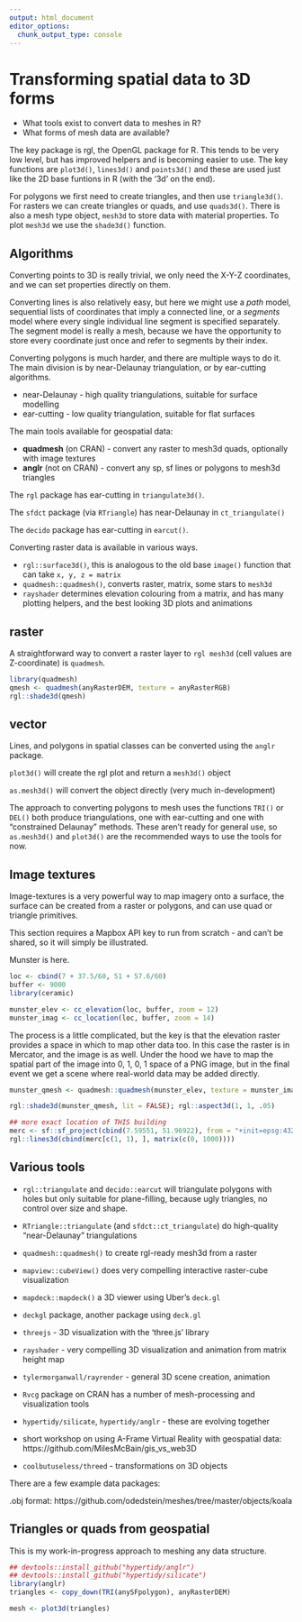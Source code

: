 ```yaml
---
output: html_document
editor_options: 
  chunk_output_type: console
---
```


# Transforming spatial data to 3D forms

* What tools exist to convert data to meshes in R? 
* What forms of mesh data are available? 

The key package is rgl, the OpenGL package for R. This tends to be very low level, but has improved helpers and is becoming easier to use. The key functions are `plot3d()`, `lines3d()` and `points3d()` and these are used just like the 2D base funtions in R (with the '3d' on the end). 

For polygons we first need to create triangles, and then use `triangle3d()`. For rasters we can create triangles or quads, and use `quads3d()`. There is also a mesh type object, `mesh3d` to store data with material properties. To plot `mesh3d` we use the `shade3d()` function. 


## Algorithms

Converting points to 3D is really trivial, we only need the X-Y-Z coordinates, and we can set properties directly on them. 

Converting lines is also relatively easy, but here we might use a *path* model, sequential lists of coordinates that imply a connected line, or a *segments* model where every single individual line segment is specified separately. The segment model is really a mesh, because we have the opportunity to store every coordinate just once and refer to segments by their index. 

Converting polygons is much harder, and there are multiple ways to do it. The main division is by near-Delaunay triangulation, or by ear-cutting algorithms. 

* near-Delaunay - high quality triangulations, suitable for surface modelling
* ear-cutting - low quality triangulation, suitable for flat surfaces

The main tools available for geospatial data: 

* **quadmesh** (on CRAN) - convert any raster to mesh3d quads, optionally with image textures
* **anglr** (not on CRAN) - convert any sp, sf lines or polygons to mesh3d triangles

The `rgl` package has ear-cutting in `triangulate3d()`. 

The `sfdct` package (via `RTriangle`) has near-Delaunay in `ct_triangulate()`

The `decido` package has ear-cutting in `earcut()`. 

Converting raster data is available in various ways. 

- `rgl::surface3d()`, this is analogous to the old base `image()` function that can take `x, y, z = matrix`
- `quadmesh::quadmesh()`, converts raster, matrix, some stars to `mesh3d`
- `rayshader` determines elevation colouring from a matrix, and has many plotting helpers, and the best looking 3D plots and animations




## raster 

A straightforward way to convert a raster layer to `rgl mesh3d` (cell values are Z-coordinate) is `quadmesh`. 

```r
library(quadmesh)
qmesh <- quadmesh(anyRasterDEM, texture = anyRasterRGB)
rgl::shade3d(qmesh)

```

## vector

Lines, and polygons in spatial classes can be converted using the `anglr` package. 

`plot3d()` will create the rgl plot and return a `mesh3d()` object

`as.mesh3d()` will convert the object directly (very much in-development)

The approach to converting polygons to mesh uses the functions `TRI()` or `DEL()` both produce triangulations, one with ear-cutting and one with "constrained Delaunay" methods.  These aren't ready for general use, so `as.mesh3d()` and `plot3d()` are the recommended ways to use the tools for now. 


## Image textures

Image-textures is a very powerful way to map imagery onto a surface, the surface can be created from a raster or polygons, and can use quad or triangle primitives. 

This section requires a Mapbox API key to run from scratch - and can't be shared, so it will simply be illustrated. 


Munster is here. 


```r
loc <- cbind(7 + 37.5/60, 51 + 57.6/60)
buffer <- 9000
library(ceramic)

munster_elev <- cc_elevation(loc, buffer, zoom = 12)
munster_imag <- cc_location(loc, buffer, zoom = 14)

```

The process is a little complicated, but the key is that the elevation raster provides a space in which to map other data too. In this case the raster is in Mercator, and the image is as well. Under the hood we have to map the spatial part of the image into 0, 1, 0, 1 space of a PNG image, but in the final event we get a scene where real-world data may be added directly. 

```r
munster_qmesh <- quadmesh::quadmesh(munster_elev, texture = munster_imag)

rgl::shade3d(munster_qmesh, lit = FALSE); rgl::aspect3d(1, 1, .05)

## more exact location of THIS building
merc <- sf::sf_project(cbind(7.59551, 51.96922), from = "+init=epsg:4326", to = raster::projection(munster_elev))
rgl::lines3d(cbind(merc[c(1, 1), ], matrix(c(0, 1000))))
```

## Various tools

* `rgl::triangulate` and `decido::earcut` will triangulate polygons with holes but only suitable for plane-filling, because ugly triangles, no control over size and shape. 

* `RTriangle::triangulate` (and `sfdct::ct_triangulate`) do high-quality "near-Delaunay" triangulations

* `quadmesh::quadmesh()` to create rgl-ready mesh3d from a raster

* `mapview::cubeView()` does very compelling interactive raster-cube visualization

* `mapdeck::mapdeck()` a 3D viewer using Uber's `deck.gl`

* `deckgl` package, another package using `deck.gl`

* `threejs` - 3D visualization with the 'three.js' library 

* `rayshader` - very compelling 3D visualization and animation from matrix height map

* `tylermorganwall/rayrender` - general 3D scene creation, animation

* `Rvcg` package on CRAN has a number of mesh-processing and visualization tools

* `hypertidy/silicate`, `hypertidy/anglr` - these are evolving together 

* short workshop on using A-Frame Virtual Reality with geospatial data: https://github.com/MilesMcBain/gis_vs_web3D 

* `coolbutuseless/threed` - transformations on 3D objects




There are a few example data packages:

.obj format: https://github.com/odedstein/meshes/tree/master/objects/koala



## Triangles or quads from geospatial

This is my work-in-progress approach to meshing any data structure. 


```r
## devtools::install_github("hypertidy/anglr")
## devtools::install_github("hypertidy/silicate")
library(anglr)  
triangles <- copy_down(TRI(anySFpolygon), anyRasterDEM)

mesh <- plot3d(triangles)

```









